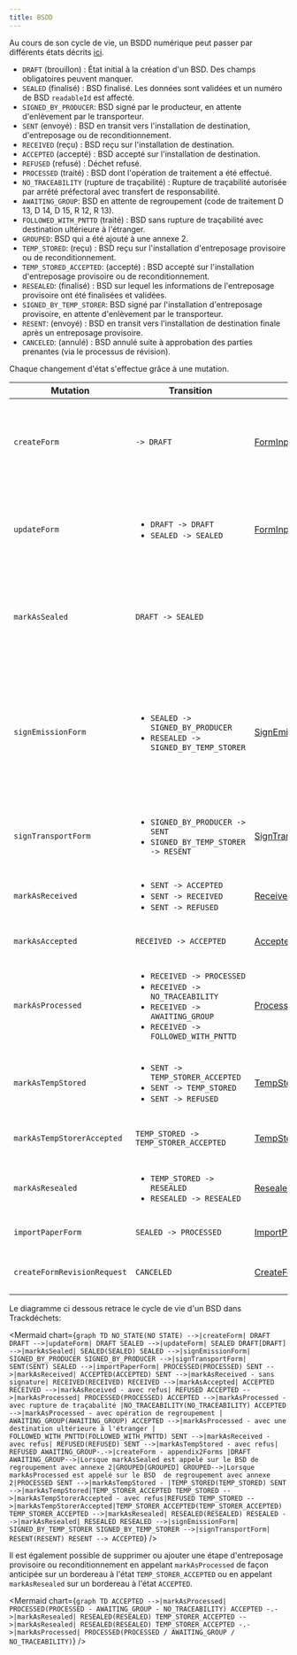 ```yaml
---
title: BSDD
---
```



Au cours de son cycle de vie, un BSDD numérique peut passer par différents états décrits [ici](../api-reference/bsdd/enums.md#formstatus).

- `DRAFT` (brouillon) : État initial à la création d'un BSD. Des champs obligatoires peuvent manquer.
- `SEALED` (finalisé) : BSD finalisé. Les données sont validées et un numéro de BSD `readableId` est affecté.
- `SIGNED_BY_PRODUCER`: BSD signé par le producteur, en attente d'enlèvement par le transporteur.
- `SENT` (envoyé) : BSD en transit vers l'installation de destination, d'entreposage ou de reconditionnement.
- `RECEIVED` (reçu) : BSD reçu sur l'installation de destination.
- `ACCEPTED` (accepté) : BSD accepté sur l'installation de destination.
- `REFUSED` (refusé) : Déchet refusé.
- `PROCESSED` (traité) : BSD dont l'opération de traitement a été effectué.
- `NO_TRACEABILITY` (rupture de traçabilité) : Rupture de traçabilité autorisée par arrêté préfectoral avec transfert de responsabilité.
- `AWAITING_GROUP`: BSD en attente de regroupement (code de traitement D 13, D 14, D 15, R 12, R 13).
- `FOLLOWED_WITH_PNTTD` (traité) : BSD sans rupture de traçabilité avec destination ultérieure à l'étranger.
- `GROUPED`: BSD qui a été ajouté à une annexe 2.
- `TEMP_STORED`: (reçu) : BSD reçu sur l'installation d'entreposage provisoire ou de reconditionnement.
- `TEMP_STORED_ACCEPTED`: (accepté) : BSD accepté sur l'installation d'entreposage provisoire ou de reconditionnement.
- `RESEALED`: (finalisé) : BSD sur lequel les informations de l'entreposage provisoire ont été finalisées et validées.
- `SIGNED_BY_TEMP_STORER`: BSD signé par l'installation d'entreposage provisoire, en attente d'enlèvement par le transporteur.
- `RESENT`: (envoyé) : BSD en transit vers l'installation de destination finale après un entreposage provisoire.
- `CANCELED`: (annulé) : BSD annulé suite à approbation des parties prenantes (via le processus de révision).

Chaque changement d'état s'effectue grâce à une mutation.

| Mutation                   | Transition                                                                                                                      | Données                                                                                       | Permissions                                                                                                                                                                |
| -------------------------- | ------------------------------------------------------------------------------------------------------------------------------- | --------------------------------------------------------------------------------------------- | -------------------------------------------------------------------------------------------------------------------------------------------------------------------------- |
| `createForm`               | `-> DRAFT` <br />                                                                                                               | [FormInput](../api-reference/bsdd/inputObjects.md#forminput)                                     | <div><ul><li>émetteur</li><li>destinataire</li><li>transporteur</li><li>négociant</li><li>éco-organisme</li></ul></div>                                                    |
| `updateForm`               | <div><ul><li>`DRAFT -> DRAFT`</li><li>`SEALED -> SEALED`</li></ul></div>                                                        | [FormInput](../api-reference/bsdd/inputObjects.md#forminput)                                     | <div><ul><li>émetteur</li><li>destinataire</li><li>transporteur</li><li>négociant</li><li>éco-organisme</li></ul></div>                                                    |
| `markAsSealed`             | `DRAFT -> SEALED`                                                                                                               |                                                                                               | <div><ul><li>émetteur</li><li>destinataire</li><li>transporteur</li><li>négociant</li><li>éco-organisme</li></ul></div>                                                    |
| `signEmissionForm`         | <div><ul><li>`SEALED -> SIGNED_BY_PRODUCER`</li><li>`RESEALED -> SIGNED_BY_TEMP_STORER`</li></ul></div>                         | [SignEmissionFormInput](../api-reference/bsdd/inputObjects.md#signemissionforminput)             | <div><ul><li>émetteur / entreposage provisoire (authentifié ou via son code de signature)</li><li>éco-organisme (authentifié ou via son code de signature)</li></ul></div> |
| `signTransportForm`        | <div><ul><li>`SIGNED_BY_PRODUCER -> SENT`</li><li>`SIGNED_BY_TEMP_STORER -> RESENT`</li></ul></div>                             | [SignTransportFormInput](../api-reference/bsdd/inputObjects.md#signtransportforminput)           | <div><ul><li>transporteur (authentifié ou via son code de signature)</li></ul></div>                                                                                       |
| `markAsReceived`           | <div><ul><li>`SENT -> ACCEPTED`</li><li>`SENT -> RECEIVED`</li><li>`SENT -> REFUSED`</li></ul></div>                            | [ReceivedFormInput](../api-reference/bsdd/inputObjects.md#receivedforminput)                     | Uniquement le destinataire du BSD                                                                                                                                          |
| `markAsAccepted`           | `RECEIVED -> ACCEPTED`                                                                                                          | [AcceptedFormInput](../api-reference/bsdd/inputObjects.md#acceptedforminput)                     | Uniquement le destinataire du BSD                                                                                                                                          |
| `markAsProcessed`          | <div><ul><li>`RECEIVED -> PROCESSED`</li><li>`RECEIVED -> NO_TRACEABILITY`</li><li>`RECEIVED -> AWAITING_GROUP`</li><li>`RECEIVED -> FOLLOWED_WITH_PNTTD`</li></ul></div> | [ProcessedFormInput](../api-reference/bsdd/inputObjects.md#processedforminput)                   | Uniquement le destinataire du BSD                                                                                                                                          |
| `markAsTempStored`         | <div><ul><li>`SENT -> TEMP_STORER_ACCEPTED`</li><li>`SENT -> TEMP_STORED`</li><li>`SENT -> REFUSED`</li></ul></div>             | [TempStoredFormInput](../api-reference/bsdd/inputObjects.md#tempstoredforminput)                 | Uniquement le site d'entreposage temporaire ou de reconditionnement                                                                                                        |
| `markAsTempStorerAccepted` | `TEMP_STORED -> TEMP_STORER_ACCEPTED`                                                                                           | [TempStorerAcceptedFormInput](../api-reference/bsdd/inputObjects.md#tempstoreracceptedforminput) | Uniquement le site d'entreposage temporaire ou de reconditionnement                                                                                                        |
| `markAsResealed`           | <div><ul><li>`TEMP_STORED -> RESEALED`</li><li>`RESEALED -> RESEALED`</li></ul></div>                                           | [ResealedFormInput](../api-reference/bsdd/inputObjects.md#resealedforminput)                | Uniquement le site d'entreposage temporaire ou de reconditionnement                                                                                                        |
| `importPaperForm`          | `SEALED -> PROCESSED`                                                                                                           | [ImportPaperFormInput](../api-reference/bsdd/inputObjects.md#importpaperforminput)               | Uniquement l'entreprise de destination                                                                                                                                     |
| `createFormRevisionRequest` | `CANCELED`                                                                                                                    | [CreateFormRevisionRequestInput](../api-reference/bsdd/inputObjects.md#createformrevisionrequestinput) | <div><ul><li>émetteur</li><li>destinataire</li></ul></div>                                                                                                           |

Le diagramme ci dessous retrace le cycle de vie d'un BSD dans Trackdéchets:

<Mermaid
  chart={`
graph TD
NO_STATE(NO STATE) -->|createForm| DRAFT
DRAFT -->|updateForm| DRAFT
SEALED -->|updateForm| SEALED
DRAFT[DRAFT] -->|markAsSealed| SEALED(SEALED)
SEALED -->|signEmissionForm| SIGNED_BY_PRODUCER
SIGNED_BY_PRODUCER -->|signTransportForm| SENT(SENT)
SEALED -->|importPaperForm| PROCESSED(PROCESSED)
SENT -->|markAsReceived| ACCEPTED(ACCEPTED)
SENT -->|markAsReceived - sans signature| RECEIVED(RECEIVED)
RECEIVED -->|markAsAccepted| ACCEPTED
RECEIVED -->|markAsReceived - avec refus| REFUSED
ACCEPTED -->|markAsProcessed| PROCESSED(PROCESSED)
ACCEPTED -->|markAsProcessed - avec rupture de traçabalité |NO_TRACEABILITY(NO_TRACEABILITY)
ACCEPTED -->|markAsProcessed - avec opération de regroupement | AWAITING_GROUP(AWAITING_GROUP)
ACCEPTED -->|markAsProcessed - avec une destination ultérieure à l'étranger | FOLLOWED_WITH_PNTTD(FOLLOWED_WITH_PNTTD)
SENT -->|markAsReceived - avec refus| REFUSED(REFUSED)
SENT -->|markAsTempStored - avec refus| REFUSED
AWAITING_GROUP-.->|createForm - appendix2Forms |DRAFT
AWAITING_GROUP-->|Lorsque markAsSealed est appelé sur le BSD de regroupement avec annexe 2|GROUPED[GROUPED]
GROUPED-->|Lorsque markAsProcessed est appelé sur le BSD  de regroupement avec annexe 2|PROCESSED
SENT -->|markAsTempStored - |TEMP_STORED(TEMP_STORED)
SENT -->|markAsTempStored|TEMP_STORER_ACCEPTED
TEMP_STORED -->|markAsTempStorerAccepted - avec refus|REFUSED
TEMP_STORED -->|markAsTempStorerAccepted|TEMP_STORER_ACCEPTED(TEMP_STORER_ACCEPTED)
TEMP_STORER_ACCEPTED -->|markAsResealed| RESEALED(RESEALED)
RESEALED -->|markAsResealed| RESEALED
RESEALED -->|signEmissionForm| SIGNED_BY_TEMP_STORER
SIGNED_BY_TEMP_STORER -->|signTransportForm| RESENT(RESENT)
RESENT --> ACCEPTED
`}
/>

Il est également possible de supprimer ou ajouter une étape d'entreposage provisoire ou reconditionnement
en appelant `markAsProcessed` de façon anticipée sur un bordereau à l'état `TEMP_STORER_ACCEPTED` ou en appelant `markAsResealed`
sur un bordereau à l'état `ACCEPTED`.


<Mermaid
  chart={`
graph TD
ACCEPTED -->|markAsProcessed| PROCESSED(PROCESSED - AWAITING_GROUP - NO_TRACEABILITY)
ACCEPTED -.->|markAsResealed| RESEALED(RESEALED)
TEMP_STORER_ACCEPTED -->|markAsResealed| RESEALED(RESEALED)
TEMP_STORER_ACCEPTED -.->|markAsProcessed| PROCESSED(PROCESSED / AWAITING_GROUP / NO_TRACEABILITY)
`}
/>
